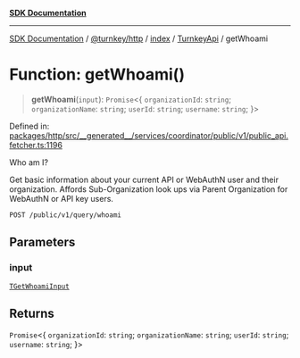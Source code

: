 [**SDK Documentation**](../../../../../../README.mdx)

***

[SDK Documentation](../../../../../../packages.mdx) / [@turnkey/http](../../../../README.mdx) / [index](../../../README.mdx) / [TurnkeyApi](../README.mdx) / getWhoami

# Function: getWhoami()

> **getWhoami**(`input`): `Promise`\<\{ `organizationId`: `string`; `organizationName`: `string`; `userId`: `string`; `username`: `string`; \}\>

Defined in: [packages/http/src/\_\_generated\_\_/services/coordinator/public/v1/public\_api.fetcher.ts:1196](https://github.com/tkhq/sdk/blob/078f5423e923fbd1d7fd39440402d7f01d09c3d0/packages/http/src/__generated__/services/coordinator/public/v1/public_api.fetcher.ts#L1196)

Who am I?

Get basic information about your current API or WebAuthN user and their organization. Affords Sub-Organization look ups via Parent Organization for WebAuthN or API key users.

`POST /public/v1/query/whoami`

## Parameters

### input

[`TGetWhoamiInput`](../type-aliases/TGetWhoamiInput.mdx)

## Returns

`Promise`\<\{ `organizationId`: `string`; `organizationName`: `string`; `userId`: `string`; `username`: `string`; \}\>

